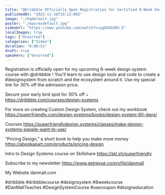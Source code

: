 ```yaml
---
title: "@Dribbble Officially Open Registration for Certified 8-Week Design System Course"
publishedAt: "2022-11-16T19:22:09Z"
image: "./hqdefault.jpg"
poster: "./maxresdefault.jpg"
videoUrl: "https://www.youtube.com/watch?v=ygDXUU3RX_E"
localImages: true
tags: ["Unsorted"]
categories: ["Video"]
duration: "0:00:51"
draft: true
speakers: ["Unsorted"]
---
```

Registration is officially open for my upcoming 8-week design system course with @dribbble ! You'll learn to use design tools and code to create a #designsystem from scratch and the ecosystem around it. Use my special link for 30% off the admission price.


Secure your early bird spot for 30% off ⤵️
https://dribbble.com/courses/design-systems

For more on creating Custom Design System, check out my workbook
https://superfriendly.com/design-systems/books/design-system-90-days/

Courses
https://superfriendlydesign.systems/classes/make-design-systems-people-want-to-use/

“Pricing Design,” a short book to help you make more money
https://abookapart.com/products/pricing-design

Intro to Design Systems course on Skillshare
https://skl.sh/superfriendly

Subscribe to my newsletter
https://www.getrevue.co/profile/danmall

My Website
danmall.com





#dribbble #dribbblecourse #designsystem #8weekcourse  #DanMallTeaches #DesignSystemCourse #usecoupon  #designeducation
